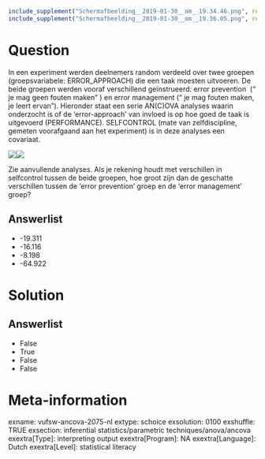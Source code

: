 ```r
include_supplement("Schermafbeelding__2019-01-30__om__19.34.46.png", recursive = TRUE)
include_supplement("Schermafbeelding__2019-01-30__om__19.36.05.png", recursive = TRUE)
```

Question
========
In een experiment werden deelnemers random verdeeld over twee groepen
(groepsvariabele: ERROR\_APPROACH) die een taak moesten uitvoeren. De
beide groepen werden vooraf verschillend geïnstrueerd: error prevention
 (“ je mag geen fouten maken” ) en error management (“ je mag fouten
maken, je leert ervan”). Hieronder staat een serie AN(C)OVA analyses
waarin onderzocht is of de ‘error-approach’ van invloed is op hoe goed
de taak is uitgevoerd (PERFORMANCE). SELFCONTROL (mate van
zelfdiscipline, gemeten voorafgaand aan het experiment) is in deze
analyses een covariaat.  
  
![](Schermafbeelding__2019-01-30__om__19.34.46.png)![](Schermafbeelding__2019-01-30__om__19.36.05.png)
  
Zie aanvullende analyses. Als je rekening houdt met verschillen in
selfcontrol tussen de beide groepen, hoe groot zijn dan de geschatte
verschillen tussen de ‘error prevention’ groep en de ‘error management’
groep?

Answerlist
----------
* -19.311
* -16.116
* -8.198
* -64.922

Solution
========










Answerlist
----------
* False
* True
* False
* False

Meta-information
================
exname: vufsw-ancova-2075-nl
extype: schoice
exsolution: 0100
exshuffle: TRUE
exsection: inferential statistics/parametric techniques/anova/ancova
exextra[Type]: interpreting output
exextra[Program]: NA
exextra[Language]: Dutch
exextra[Level]: statistical literacy

